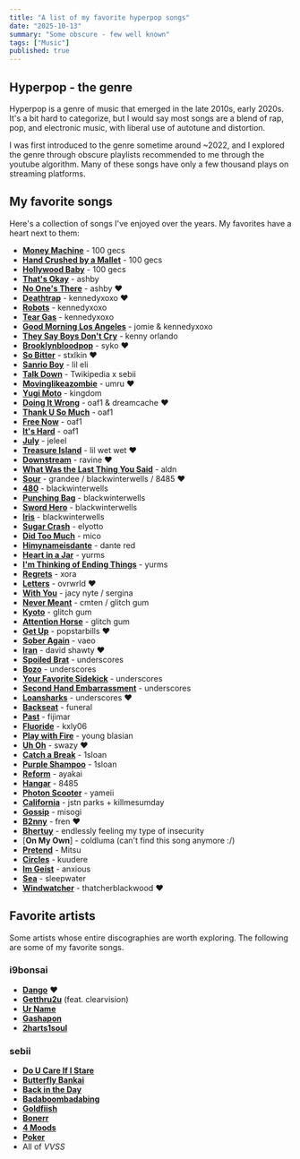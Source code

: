 ```yaml
---
title: "A list of my favorite hyperpop songs"
date: "2025-10-13"
summary: "Some obscure - few well known"
tags: ["Music"]
published: true
---
```


## Hyperpop - the genre

Hyperpop is a genre of music that emerged in the late 2010s, early 2020s. It's a bit hard to categorize, but I would say most songs are a blend of rap, pop, and electronic music, with liberal use of autotune and distortion.

I was first introduced to the genre sometime around ~2022, and I explored the genre through obscure playlists recommended to me through the youtube algorithm. Many of these songs have only a few thousand plays on streaming platforms.

## My favorite songs

Here's a collection of songs I've enjoyed over the years. My favorites have a heart next to them:

- [**Money Machine**](https://www.youtube.com/watch?v=z97qLNXeAMQ) - 100 gecs
- [**Hand Crushed by a Mallet**](https://www.youtube.com/watch?v=qJhb43oLbDs&list=RDqJhb43oLbDs&start_radio=1) - 100 gecs
- [**Hollywood Baby**](https://www.youtube.com/watch?v=UtfkrGRK8wA&list=RDUtfkrGRK8wA&start_radio=1) - 100 gecs
- [**That's Okay**](https://soundcloud.com/ashbybby/dark) - ashby
- [**No One's There**](https://soundcloud.com/ashbybby/noonesthere) - ashby ❤️
- [**Deathtrap**](https://soundcloud.com/kennedysucks/deathtrap-arey) - kennedyxoxo ❤️
- [**Robots**](https://soundcloud.com/kennedysucks/robotz) - kennedyxoxo
- [**Tear Gas**](https://soundcloud.com/kennedysucks/teargas) - kennedyxoxo
- [**Good Morning Los Angeles**](https://soundcloud.com/kennedysucks/goodmorning-los-angeles-jomie) - jomie & kennedyxoxo
- [**They Say Boys Don't Cry**](https://soundcloud.com/kennyorlando/they-say-boys-dont-cry-ft) - kenny orlando
- [**Brooklynbloodpop**](https://soundcloud.com/syyko/brooklyn-pop-1) - syko ❤️
- [**So Bitter**](https://soundcloud.com/sstxlkin/so-bitter-prod-aura) - stxlkin ❤️
- [**Sanrio Boy**](https://soundcloud.com/elishawty/sanrio-boy-prod-blackwinterwells) - lil eli
- [**Talk Down**](https://soundcloud.com/twikipedia/talkdown) - Twikipedia x sebii
- [**Movinglikeazombie**](https://www.youtube.com/watch?v=PjtIu_dJZqA) - umru ❤️
- [**Yugi Moto**](https://soundcloud.com/23kingdom/yugimoto) - kingdom
- [**Doing It Wrong**](https://www.youtube.com/watch?v=XRFS_aVCJHw&list=RDXRFS_aVCJHw&start_radio=1) - oaf1 & dreamcache ❤️
- [**Thank U So Much**](https://www.youtube.com/watch?v=s2eHEF_3De8&list=RDs2eHEF_3De8&start_radio=1) - oaf1
- [**Free Now**](https://www.youtube.com/watch?v=QDaxL7WcWC4&list=RDQDaxL7WcWC4&start_radio=1) - oaf1
- [**It's Hard**](https://www.youtube.com/watch?v=YLswEcWoH6U&list=RDYLswEcWoH6U&start_radio=1) - oaf1
- [**July**](https://www.youtube.com/watch?v=Btp-XD5dr9U&list=RDBtp-XD5dr9U&start_radio=1) - jeleel
- [**Treasure Island**](https://www.youtube.com/watch?v=IRx098alBeI&list=RDIRx098alBeI&start_radio=1) - lil wet wet ❤️
- [**Downstream**](https://www.youtube.com/watch?v=FIOAf4CCU1w&list=RDFIOAf4CCU1w&start_radio=1) - ravine ❤️
- [**What Was the Last Thing You Said**](https://www.youtube.com/watch?v=KolZJ7TPfFY&list=RDKolZJ7TPfFY&start_radio=1) - aldn
- [**Sour**](https://www.youtube.com/watch?v=pH8ucaRhqq0&list=RDpH8ucaRhqq0&start_radio=1) - grandee / blackwinterwells / 8485 ❤️
- [**480**](https://www.youtube.com/watch?v=0tjqKJuIVbI&list=RD0tjqKJuIVbI&start_radio=1) - blackwinterwells
- [**Punching Bag**](https://www.youtube.com/watch?v=315yeI4CDn4&list=RD315yeI4CDn4&start_radio=1) - blackwinterwells
- [**Sword Hero**](https://www.youtube.com/watch?v=66uxpY2s0tw&list=RD66uxpY2s0tw&start_radio=1) - blackwinterwells
- [**Iris**](https://www.youtube.com/watch?v=ysIRTiuRKA4&list=RDysIRTiuRKA4&start_radio=1) - blackwinterwells
- [**Sugar Crash**](https://www.youtube.com/watch?v=6uaq8GJJxAQ&list=RD6uaq8GJJxAQ&start_radio=1) - elyotto
- [**Did Too Much**](https://www.youtube.com/watch?v=-pKxBlOeuNc&list=RD-pKxBlOeuNc&start_radio=1) - mico
- [**Himynameisdante**](https://www.youtube.com/watch?v=zK6g3-9XOSk&list=RDzK6g3-9XOSk&start_radio=1) - dante red
- [**Heart in a Jar**](https://www.youtube.com/watch?v=XCcjOLwXWg8&list=RDXCcjOLwXWg8&start_radio=1) - yurms
- [**I'm Thinking of Ending Things**](https://www.youtube.com/watch?v=luwz01jdMGA&list=RDluwz01jdMGA&start_radio=1) - yurms
- [**Regrets**](https://soundcloud.com/xora09/regret-w-jacynyte-josuanatanael) - xora
- [**Letters**](https://soundcloud.com/ovrwrld/letters) - ovrwrld ❤️
- [**With You**](https://www.youtube.com/watch?v=RVPaICP6V9k&list=RDRVPaICP6V9k&start_radio=1) - jacy nyte / sergina
- [**Never Meant**](https://www.youtube.com/watch?v=xUEg2mXJx0M&list=RDxUEg2mXJx0M&start_radio=1) - cmten / glitch gum
- [**Kyoto**](https://www.youtube.com/watch?v=V8AJmaAABNA&list=RDV8AJmaAABNA&start_radio=1) - glitch gum
- [**Attention Horse**](https://www.youtube.com/watch?v=VMkZEWugjZI&list=RDVMkZEWugjZI&start_radio=1) - glitch gum
- [**Get Up**](https://soundcloud.com/bigbillsondeck/getup) - popstarbills ❤️
- [**Sober Again**](https://soundcloud.com/vaeo-music/sober-again-prod-johnnyfriend) - vaeo
- [**Iran**](https://soundcloud.com/davidshawty/iran-feat-sharc-prod-tchnbeats-prodbymesler) - david shawty ❤️
- [**Spoiled Brat**](https://www.youtube.com/watch?v=igqLDdMpHMU) - underscores
- [**Bozo**](https://www.youtube.com/watch?v=EhcIpIEKPFw&list=RDEhcIpIEKPFw&start_radio=1) - underscores
- [**Your Favorite Sidekick**](https://www.youtube.com/watch?v=79Ll_65fbFg&list=RD79Ll_65fbFg&start_radio=1) - underscores
- [**Second Hand Embarrassment**](https://www.youtube.com/watch?v=uGx2rul46gk&list=RDuGx2rul46gk&start_radio=1) - underscores
- [**Loansharks**](https://www.youtube.com/watch?v=2U4UOH7mSpU&list=RD2U4UOH7mSpU&start_radio=1) - underscores ❤️
- [**Backseat**](https://www.youtube.com/watch?v=xu9RLw4VKio&list=RDxu9RLw4VKio&start_radio=1) - funeral
- [**Past**](https://www.youtube.com/watch?v=TD-97q4uWOY&list=RDTD-97q4uWOY&start_radio=1) - fijimar
- [**Fluoride**](https://www.youtube.com/watch?v=B7f5MXe0nl0&list=RDB7f5MXe0nl0&start_radio=1) - kxly06
- [**Play with Fire**](https://www.youtube.com/watch?v=fzYgfZXQu1Y&list=RDfzYgfZXQu1Y&start_radio=1) - young blasian
- [**Uh Oh**](https://www.youtube.com/watch?v=xCHiklCuXGg&list=RDxCHiklCuXGg&start_radio=1) - swazy ❤️
- [**Catch a Break**](https://www.youtube.com/watch?v=OBl41iL9zA0&list=RDOBl41iL9zA0&start_radio=1) - 1sloan
- [**Purple Shampoo**](https://www.youtube.com/watch?v=v3pdH8OTjZQ&list=RDv3pdH8OTjZQ&start_radio=1) - 1sloan
- [**Reform**](https://www.youtube.com/watch?v=jS5qxH3UX-o&list=RDjS5qxH3UX-o&start_radio=1) - ayakai
- [**Hangar**](https://www.youtube.com/watch?v=PaO2mduuq74&list=RDPaO2mduuq74&start_radio=1) - 8485
- [**Photon Scooter**](https://www.youtube.com/watch?v=fnVsgb1SXU8&list=RDfnVsgb1SXU8&start_radio=1) - yameii
- [**California**](https://soundcloud.com/killmesumday/california) - jstn parks + killmesumday
- [**Gossip**](https://www.youtube.com/watch?v=O9SqVqB1yEY&list=RDO9SqVqB1yEY&start_radio=1) - misogi
- [**B2nny**](https://www.youtube.com/watch?v=QZsFvlvgIOo&list=RDQZsFvlvgIOo&start_radio=1) - fren ❤️
- [**Bhertuy**](https://www.youtube.com/watch?v=KNE7yPkRR1g&list=RDKNE7yPkRR1g&start_radio=1) - endlessly feeling my type of insecurity
- [**On My Own**] - coldluma (can't find this song anymore :/)
- [**Pretend**](https://www.youtube.com/watch?v=vYDFmrFLQzg&list=RDvYDFmrFLQzg&start_radio=1) - Mitsu
- [**Circles**](https://www.youtube.com/watch?v=ktdrTE_xsy8&list=RDktdrTE_xsy8&start_radio=1) - kuudere
- [**Im Geist**](https://www.youtube.com/watch?v=4xT0yL2BuaU&list=RD4xT0yL2BuaU&start_radio=1) - anxious
- [**Sea**](https://www.youtube.com/watch?v=kBJwDqVjSQQ&list=RDkBJwDqVjSQQ&start_radio=1) - sleepwater
- [**Windwatcher**](https://www.youtube.com/watch?v=Qhwc-EwimLA&list=RDQhwc-EwimLA&start_radio=1) - thatcherblackwood ❤️

## Favorite artists

Some artists whose entire discographies are worth exploring. The following are some of my favorite songs.

### i9bonsai
- [**Dango**](https://google.com) ❤️
- [**Getthru2u**](https://google.com) (feat. clearvision)
- [**Ur Name**](https://google.com)
- [**Gashapon**](https://google.com)
- [**2harts1soul**](https://google.com)

### sebii
- [**Do U Care If I Stare**](https://google.com)
- [**Butterfly Bankai**](https://google.com)
- [**Back in the Day**](https://google.com)
- [**Badaboombadabing**](https://google.com)
- [**Goldfiish**](https://google.com)
- [**Bonerr**](https://google.com)
- [**4 Moods**](https://google.com)
- [**Poker**](https://google.com)
- All of *VVSS*